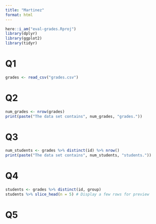 ```yaml
---
title: "Martinez"
format: html
---
```


```r
here::i_am("eval-grades.Rproj")
library(dplyr)
library(ggplot2)
library(tidyr)
```
# Q1
```r
grades <- read_csv("grades.csv")
```

# Q2
```r
num_grades <- nrow(grades)
print(paste("The data set contains", num_grades, "grades."))
```

# Q3
```r
num_students <- grades %>% distinct(id) %>% nrow()
print(paste("The data set contains", num_students, "students."))
```

# Q4
```r
students <- grades %>% distinct(id, group)
students %>% slice_head(n = 5) # Display a few rows for preview
```


# Q5
